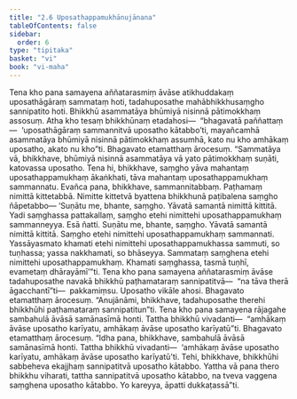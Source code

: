 ```yaml
---
title: "2.6 Uposathappamukhānujānana"
tableOfContents: false
sidebar:
  order: 6
type: "tipitaka"
basket: "vi"
book: "vi-maha"
---
```



<DynamicBreadcrumb />

<Division number="142" book="vi-maha" e="ch" v="3" p="146">

<Paragraph number="602" book="vi-maha">
Tena kho pana samayena aññatarasmiṃ āvāse atikhuddakaṃ uposathāgāraṃ sammataṃ hoti, tadahuposathe mahābhikkhusaṃgho sannipatito hoti. Bhikkhū asammatāya bhūmiyā nisinnā pātimokkhaṃ assosuṃ. Atha kho tesaṃ bhikkhūnaṃ etadahosi—  “bhagavatā paññattaṃ—  ‘uposathāgāraṃ sammannitvā uposatho kātabbo’ti, mayañcamhā asammatāya bhūmiyā nisinnā pātimokkhaṃ assumhā, kato nu kho amhākaṃ uposatho, akato nu kho”ti. Bhagavato etamatthaṃ ārocesuṃ. “Sammatāya vā, bhikkhave, bhūmiyā nisinnā asammatāya vā yato pātimokkhaṃ suṇāti, katovassa uposatho. Tena hi, bhikkhave, saṃgho yāva mahantaṃ uposathappamukhaṃ ākaṅkhati, tāva mahantaṃ uposathappamukhaṃ sammannatu. Evañca pana, bhikkhave, sammannitabbaṃ. Paṭhamaṃ nimittā kittetabbā. Nimitte kittetvā byattena bhikkhunā paṭibalena saṃgho ñāpetabbo—
</Paragraph>

<Paragraph number="603" book="vi-maha">
‘Suṇātu me, bhante, saṃgho. Yāvatā samantā nimittā kittitā. Yadi saṃghassa pattakallaṃ, saṃgho etehi nimittehi uposathappamukhaṃ sammanneyya. Esā ñatti.
</Paragraph>

<Paragraph number="604" book="vi-maha">
Suṇātu me, bhante, saṃgho. Yāvatā samantā nimittā kittitā. Saṃgho etehi nimittehi uposathappamukhaṃ sammannati. Yassāyasmato khamati etehi nimittehi uposathappamukhassa sammuti, so tuṇhassa; yassa nakkhamati, so bhāseyya. Sammataṃ saṃghena etehi nimittehi uposathappamukhaṃ. Khamati saṃghassa, tasmā tuṇhī, evametaṃ dhārayāmī’”ti.
</Paragraph>

<Paragraph number="605" book="vi-maha">
Tena kho pana samayena aññatarasmiṃ āvāse tadahuposathe navakā bhikkhū paṭhamataraṃ sannipatitvā—  “na tāva therā āgacchantī”ti—  pakkamiṃsu. Uposatho vikāle ahosi. Bhagavato etamatthaṃ ārocesuṃ. “Anujānāmi, bhikkhave, tadahuposathe therehi bhikkhūhi paṭhamataraṃ sannipatitun”ti.
</Paragraph>

<Paragraph number="606" book="vi-maha">
Tena kho pana samayena rājagahe sambahulā āvāsā samānasīmā honti. Tattha bhikkhū vivadanti—  “amhākaṃ āvāse uposatho karīyatu, amhākaṃ āvāse uposatho karīyatū”ti. Bhagavato etamatthaṃ ārocesuṃ. “Idha pana, bhikkhave, sambahulā āvāsā samānasīmā honti. Tattha bhikkhū vivadanti—  ‘amhākaṃ āvāse uposatho karīyatu, amhākaṃ āvāse uposatho karīyatū’ti. Tehi, bhikkhave, bhikkhūhi sabbeheva ekajjhaṃ sannipatitvā uposatho kātabbo. Yattha vā pana thero bhikkhu viharati, tattha sannipatitvā uposatho kātabbo, na tveva vaggena saṃghena uposatho kātabbo. Yo kareyya, āpatti dukkaṭassā”ti.
</Paragraph>
</Division>